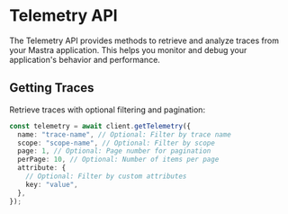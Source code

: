 # Telemetry API

The Telemetry API provides methods to retrieve and analyze traces from your Mastra application. This helps you monitor and debug your application's behavior and performance.

## Getting Traces

Retrieve traces with optional filtering and pagination:

```typescript
const telemetry = await client.getTelemetry({
  name: "trace-name", // Optional: Filter by trace name
  scope: "scope-name", // Optional: Filter by scope
  page: 1, // Optional: Page number for pagination
  perPage: 10, // Optional: Number of items per page
  attribute: {
    // Optional: Filter by custom attributes
    key: "value",
  },
});
```
